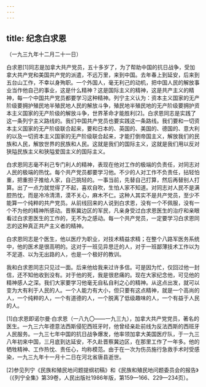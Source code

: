```yaml
---
---
---
```

title: 纪念白求恩
---




（一九三九年十二月二十一日）

白求恩[1]同志是加拿大共产党员，五十多岁了，为了帮助中国的抗日战争，受加拿大共产党和美国共产党的派遣，不远万里，来到中国。去年春上到延安，后来到五台山工作，不幸以身殉职。一个外国人，毫无利己的动机，把中国人民的解放事业当作他自己的事业，这是什么精神？这是国际主义的精神，这是共产主义的精神，每一个中国共产党员都要学习这种精神。列宁主义认为：资本主义国家的无产阶级要拥护殖民地半殖民地人民的解放斗争，殖民地半殖民地的无产阶级要拥护资本主义国家的无产阶级的解放斗争，世界革命才能胜利[2]。白求恩同志是实践了这一条列宁主义路线的。我们中国共产党员也要实践这一条路线。我们要和一切资本主义国家的无产阶级联合起来，要和日本的、英国的、美国的、德国的、意大利的以及一切资本主义国家的无产阶级联合起来，才能打倒帝国主义，解放我们的民族和人民，解放世界的民族和人民。这就是我们的国际主义，这就是我们用以反对狭隘民族主义和狭隘爱国主义的国际主义。

白求恩同志毫不利己专门利人的精神，表现在他对工作的极端的负责任，对同志对人民的极端的热忱。每个共产党员都要学习他。不少的人对工作不负责任，拈轻怕重，把重担子推给人家，自己挑轻的。一事当前，先替自己打算，然后再替别人打算。出了一点力就觉得了不起，喜欢自吹，生怕人家不知道。对同志对人民不是满腔热忱，而是冷冷清清，漠不关心，麻木不仁。这种人其实不是共产党员，至少不能算一个纯粹的共产党员。从前线回来的人说到白求恩，没有一个不佩服，没有一个不为他的精神所感动。晋察冀边区的军民，凡亲身受过白求恩医生的治疗和亲眼看过白求恩医生的工作的，无不为之感动。每一个共产党员，一定要学习白求恩同志的这种真正共产主义者的精神。

白求恩同志是个医生，他以医疗为职业，对技术精益求精；在整个八路军医务系统中，他的医术是很高明的。这对于一班见异思迁的人，对于一班鄙薄技术工作以为不足道、以为无出路的人，也是一个极好的教训。

我和白求恩同志只见过一面。后来他给我来过许多信。可是因为忙，仅回过他一封信，还不知他收到没有。对于他的死，我是很悲痛的。现在大家纪念他，可见他的精神感人之深。我们大家要学习他毫无自私自利之心的精神。从这点出发，就可以变为大有利于人民的人。一个人能力有大小，但只要有这点精神，就是一个高尚的人，一个纯粹的人，一个有道德的人，一个脱离了低级趣味的人，一个有益于人民的人。



[1]白求恩即诺尔曼·白求恩（一八九〇——一九三九），加拿大共产党党员，著名的医生。一九三六年德意法西斯侵犯西班牙时，他曾经亲赴前线为反法西斯的西班牙人民服务。一九三七年中国的抗日战争爆发，他率领加拿大美国医疗队，于一九三八年初来中国，三月底到达延安，不久赴晋察冀边区，在那里工作了一年多。他的牺牲精神、工作热忱、责任心，均称模范。由于在一次为伤员施行急救手术时受感染，一九三九年十一月十二日在河北省唐县逝世。

[2]参见列宁《民族和殖民地问题提纲初稿》和《民族和殖民地问题委员会的报告》（《列宁全集》第39卷，人民出版社1986年版，第159—166、229—234页）。